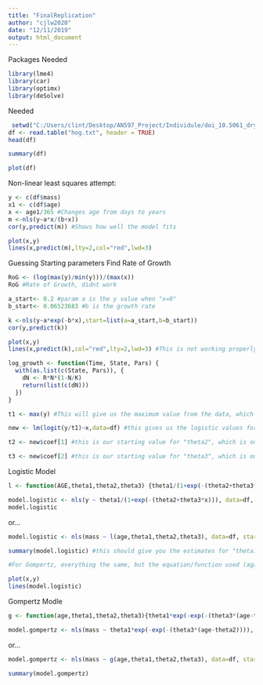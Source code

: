 ```yaml
---
title: "FinalReplication"
author: "cjlw2020"
date: "12/11/2019"
output: html_document
---
```

Packages Needed
```r
library(lme4)
library(car)
library(optimx)
library(deSolve)
```

Needed
```r
 setwd("C:/Users/clint/Desktop/AN597_Project/Individule/doi_10.5061_dryad.0r31r__v1")
df <- read.table("hog.txt", header = TRUE)
head(df)
```

```r
summary(df)
```
```r
plot(df)
```

Non-linear least squares attempt:
```r
y <- c(df$mass)
x1 <- c(df$age)
x <- age1/365 #Changes age from days to years
m <-nls(y~a*x/(b+x))
cor(y,predict(m)) #Shows how well the model fits
```

```r
plot(x,y)
lines(x,predict(m),lty=2,col="red",lwd=3)
```
Guessing Starting parameters
Find Rate of Growth
```r
RoG <- (log(max(y)/min(y)))/(max(x)) 
RoG #Rate of Growth, didnt work
```

```r
a_start<- 0.2 #param a is the y value when "x=0"
b_start<- 0.06523683 #b is the growth rate
```

```r
k <-nls(y~a*exp(-b*x),start=list(a=a_start,b=b_start))
cor(y,predict(k)) 
```
```r
plot(x,y)
lines(x,predict(k),col="red",lty=2,lwd=3) #This is not working properly
```

```r
log_growth <- function(Time, State, Pars) {
  with(as.list(c(State, Pars)), {
    dN <- R*N*(1-N/K)
    return(list(c(dN)))
  })
}
```











```r
t1 <- max(y) #This will give us the maximum value from the data, which we're saying is our starting  value for "theta1", the parameter for the asymptote of growth

new <- lm(logit(y/t1)~x,data=df) #this gives us the logistic values for BW divided by the asymptote (an approximation of the curve values for each individual)

t2 <- new$coef[1] #this is our starting value for "theta2", which is our parameter of the midpoint of the growth curve

t3 <- new$coef[2] #this is our starting value for "theta3", which is our parameter of the rate of growth

```

Logistic Model
```r
l <- function(AGE,theta1,theta2,theta3) {theta1/(1+exp(-(theta2+theta3*AGE)))} #here we're writing out the function for logistic growth (this is how we tell R what function we're using to model growth... like the function in the table in your paper), which estimates parameters "theta1", "theta2", and "theta3" for changes in a variable (like "BW") based on "AGE".

model.logistic <- nls(y ~ theta1/(1+exp(-(theta2+theta3*x))), data=df, start=list(theta1=t1,theta2=t2,theta3=t3))
model.logistic
```
or...
```r
model.logistic <- nls(mass ~ l(age,theta1,theta2,theta3), data=df, start=list(theta1=t1,theta2=t2,theta3=t3))

summary(model.logistic) #this should give you the estimates for "theta1", "theta2", and "theta3" based on the data.

#For Gompertz, everything the same, but the equation/function used (again, for Lord you'd get this from translating the model equations in your table to R code):
```
```r
plot(x,y)
lines(model.logistic)
```

Gompertz Modle
```r
g <- function(age,theta1,theta2,theta3){theta1*exp(-exp(-(theta3*(age-theta2))))}

model.gompertz <- nls(mass ~ theta1*exp(-exp(-(theta3*(age-theta2)))), data=df, start=list(theta1=t1,theta2=t2,theta3=t3))
```
or...
```r
model.gompertz <- nls(mass ~ g(age,theta1,theta2,theta3), data=df, start=list(theta1=t1,theta2=t2,theta3=t3))

summary(model.gompertz)
```


